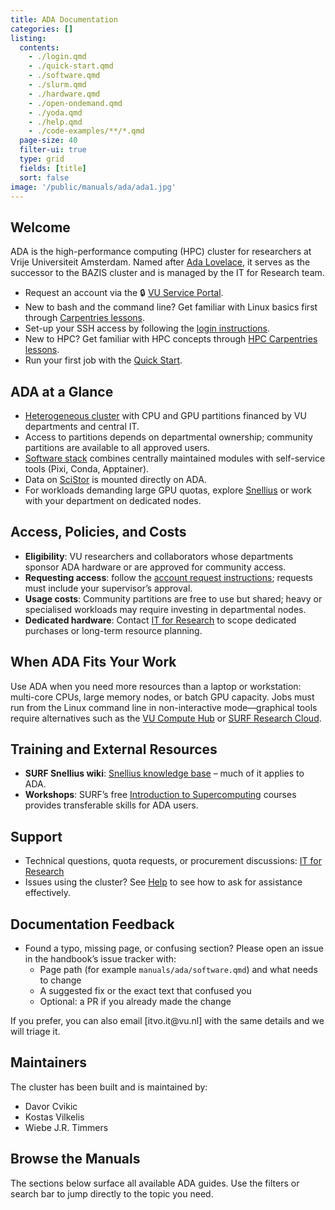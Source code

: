 ```yaml
---
title: ADA Documentation
categories: []
listing:
  contents: 
    - ./login.qmd
    - ./quick-start.qmd
    - ./software.qmd
    - ./slurm.qmd
    - ./hardware.qmd
    - ./open-ondemand.qmd
    - ./yoda.qmd
    - ./help.qmd
    - ./code-examples/**/*.qmd
  page-size: 40
  filter-ui: true
  type: grid
  fields: [title]
  sort: false
image: '/public/manuals/ada/ada1.jpg'
---
```


## Welcome

ADA is the high-performance computing (HPC) cluster for researchers at Vrije Universiteit Amsterdam. Named after [Ada Lovelace](https://en.wikipedia.org/wiki/Ada_Lovelace), it serves as the successor to the BAZIS cluster and is managed by the IT for Research team.

::: {.callout-note title="New here? Start with these first."}
- Request an account via the 🔒 [VU Service Portal](https://services.vu.nl/esc?id=sc_cat_item&sys_id=83139c79473e8150bfa46d72e36d432e). 
- New to bash and the command line? Get familiar with Linux basics first through [Carpentries lessons](https://swcarpentry.github.io/shell-novice/).
- Set-up your SSH access by following the [login instructions](./login.qmd).
- New to HPC? Get familiar with HPC concepts through [HPC Carpentries lessons](https://carpentries-incubator.github.io/hpc-intro/).
- Run your first job with the [Quick Start](quick-start.qmd).
:::

## ADA at a Glance

- [Heterogeneous cluster](./hardware.qmd) with CPU and GPU partitions financed by VU departments and central IT.
- Access to partitions depends on departmental ownership; community partitions are available to all approved users.
- [Software stack](./software.qmd) combines centrally maintained modules with self-service tools (Pixi, Conda, Apptainer).
- Data on [SciStor](../../topics/scistor.qmd) is mounted directly on ADA.
- For workloads demanding large GPU quotas, explore [Snellius](../../topics/snellius.qmd) or work with your department on dedicated nodes.

## Access, Policies, and Costs

- **Eligibility**: VU researchers and collaborators whose departments sponsor ADA hardware or are approved for community access.
- **Requesting access**: follow the [account request instructions](../../topics/ada.qmd#how-to-request-access); requests must include your supervisor’s approval.
- **Usage costs**: Community partitions are free to use but shared; heavy or specialised workloads may require investing in departmental nodes.
- **Dedicated hardware**: Contact [IT for Research](mailto:itvo.it@vu.nl) to scope dedicated purchases or long-term resource planning.

## When ADA Fits Your Work

Use ADA when you need more resources than a laptop or workstation: multi-core CPUs, large memory nodes, or batch GPU capacity. Jobs must run from the Linux command line in non-interactive mode—graphical tools require alternatives such as the [VU Compute Hub](https://hub.compute.vu.nl/) or [SURF Research Cloud](../../topics/researchcloud.qmd).

## Training and External Resources

- **SURF Snellius wiki**: [Snellius knowledge base](https://servicedesk.surf.nl/wiki/display/WIKI/Snellius) – much of it applies to ADA.
- **Workshops**: SURF’s free [Introduction to Supercomputing](https://www.surf.nl/en/agenda) courses provides transferable skills for ADA users.

## Support

- Technical questions, quota requests, or procurement discussions: [IT for Research](mailto:itvo.it@vu.nl)
- Issues using the cluster? See [Help](help.qmd) to see how to ask for assistance effectively.

## Documentation Feedback

- Found a typo, missing page, or confusing section? Please open an issue in the handbook’s issue tracker with:
  - Page path (for example `manuals/ada/software.qmd`) and what needs to change
  - A suggested fix or the exact text that confused you
  - Optional: a PR if you already made the change

If you prefer, you can also email [itvo.it@vu.nl] with the same details and we will triage it.

## Maintainers

The cluster has been built and is maintained by:

* Davor Cvikic
* Kostas Vilkelis
* Wiebe J.R. Timmers

## Browse the Manuals

The sections below surface all available ADA guides. Use the filters or search bar to jump directly to the topic you need.
